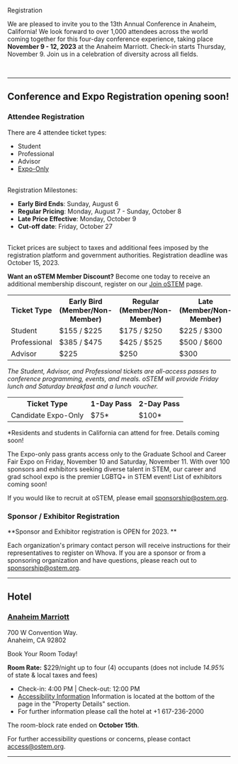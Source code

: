 
<SiteLayout title="Registration">

<div className="border-b-4 border-ostem-blue border-solid pb-4 mb-4 text-center">
  <p className="text-5xl font-display font-black">Registration</p>
</div>

We are pleased to invite you to the 13th Annual Conference in Anaheim,
California! We look forward to over 1,000 attendees across the world coming
together for this four-day conference experience, taking place **November 9 -
12, 2023** at the Anaheim Marriott. Check-in starts Thursday, November 9. Join
us in a celebration of diversity across all fields.

<br />

---

## Conference and Expo Registration opening soon!

### Attendee Registration

There are 4 attendee ticket types:

- Student
- Professional
- Advisor
- [Expo-Only](https://whova.com/embedded/exhibitor/SNc2J%40thQEVqUcP3e12zVKZLxJmuXxrYvZoEIzhRaow%3D/?utc_source=ems)

<br />
Registration Milestones:

- **Early Bird Ends**: Sunday, August 6
- **Regular Pricing**: Monday, August 7 - Sunday, October 8
- **Late Price Effective**: Monday, October 9
- **Cut-off date**: Friday, October 27

<br />
Ticket prices are subject to taxes and additional fees imposed by the registration
platform and government authorities. Registration deadline was October 15, 2023.

**Want an oSTEM Member Discount?** Become one today to receive an additional
membership discount, register on our
[Join oSTEM](https://ostem.org/page/how-to-join-ostem) page.

<TopicSquare title="Full Conference Tickets" borderColor="border-green-500">
<table className="table-fixed text-center">
    <tr>
        <th>Ticket Type</th>
        <th>Early Bird (Member/Non-Member)</th>
        <th>Regular (Member/Non-Member)</th>
        <th>Late (Member/Non-Member)</th>
    </tr>
    <tr>
        <td>Student</td>
        <td>$155 / $225</td>
        <td>$175 / $250</td>
        <td>$225 / $300</td>
    </tr>
    <tr>
        <td>Professional</td>
        <td>$385 / $475</td>
        <td>$425 / $525</td>
        <td>$500 / $600</td>
    </tr>
    <tr>
        <td>Advisor</td>
        <td>$225</td>
        <td>$250</td>
        <td>$300</td>
    </tr>
</table>

_The Student, Advisor, and Professional tickets are all-access passes to
conference programming, events, and meals. oSTEM will provide Friday lunch and
Saturday breakfast and a lunch voucher._

</TopicSquare>

<TopicSquare title="Expo-Only Tickets" borderColor="border-blue-500">
<table className="table-fixed text-center">
    <tr>
        <th>Ticket Type</th>
        <th>1-Day Pass</th>
        <th>2-Day Pass</th>
    </tr>
    <tr>
        <td>Candidate Expo-Only</td>
        <td>$75*</td>
        <td>$100*</td>
    </tr>
</table>

\*Residents and students in California can attend for free. Details coming soon!

The Expo-only pass grants access only to the Graduate School and Career Fair
Expo on Friday, November 10 and Saturday, November 11. With over 100 sponsors
and exhibitors seeking diverse talent in STEM, our career and grad school expo
is the premier LGBTQ+ in STEM event! List of exhibitors coming soon!

If you would like to recruit at oSTEM, please email sponsorship@ostem.org.

</TopicSquare>

### Sponsor / Exhibitor Registration

**Sponsor and Exhibitor registration is OPEN for 2023. **

Each organization's primary contact person will receive instructions for their
representatives to register on Whova. If you are a sponsor or from a sponsoring
organization and have questions, please reach out to sponsorship@ostem.org.

---

## Hotel

### [Anaheim Marriott](https://book.passkey.com/gt/219160066?gtid=cc97f7a6a077dc5ceb363d597f72a611)

700 W Convention Way. <br /> Anaheim, CA 92802

<div className="my-2">
  <CTAButton onClick="https://book.passkey.com/gt/219160066?gtid=cc97f7a6a077dc5ceb363d597f72a611">
    Book Your Room Today!
  </CTAButton>
</div>

**Room Rate:** $229/night up to four (4) occupants (does not include _14.95%_ of
state & local taxes and fees)

- Check-in: 4:00 PM | Check-out: 12:00 PM
- [Accessibility Information](https://www.marriott.com/en-us/hotels/laxah-anaheim-marriott/overview/) Information is located at the bottom of the page in the "Property Details" section.
- For further information please call the hotel at +1 617-236-2000

The room-block rate ended on **October 15th**.

For further accessibility questions or concerns, please contact
access@ostem.org.

---

</SiteLayout>
